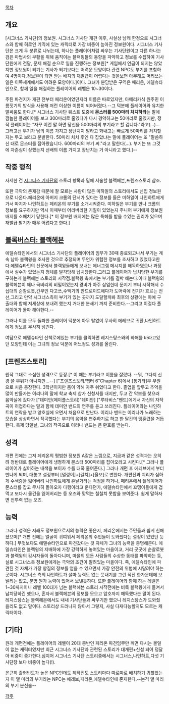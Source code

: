 [[목차]]

== 개요 ==
[시그너스 기사단]의 정보원. 시그너스 기사단 개편 이후, 사실상 남캐 한정으로 시그너스와 함께 히로인 기믹에 있는 캐릭터로 가장 비중이 높아진 정보원이다. 시그너스 기사단은 크게 두 분류로 나뉘는데, 하나는 플레이어처럼 싸우는 기사단원이고 다른 하나는 검은 마법사의 부활을 위해 움직이는 블랙윙들의 동향을 파악하고 정보를 수집하여 기사단원에게 전달, 문제 해결 순으로 일을 진행하는 정보원[* 게임에서 언급이 되지는 않았지만 정보원이 되기는 기사가 되기보다는 어려운 모양이다.관련 NPC도 부기를 포함하여 4명이다.정보원이 되면 받는 배지의 재발급이 어렵다는 것을보면 아무래도 머리쓰는 일은 이쪽세계에서도 어려운 모양이다.]이다. 그녀가 분담받은 구역은 페리온, 에델슈타인으로, 함께 일을 해결하는 플레이어의 레벨은 10~30이다.

주된 파견지가 개편 전부터 페리온이었던지라 이름은 따로있지만, 아메리카식 원주민 이름짓기의 방식을 사용해 저런 이상한 이름이 되어버렸다.--그 덕분에 플레이어와 유치한 말싸움도 한다.[* 시그너스 기사단 퀘스트 도중에 '''몬스터를 500마리 처치하라'''는 말에 깜놀한 플레이어를 보고 300마리로 줄였다가 다시 경악하고는 50마리로 줄였지만, 정작 플레이어는 "자꾸 이런 말 하면 당신을 500마리의 부기라고 할 겁니다."라고(...)... 그러고선 부기가 남의 이름 가지고 장난치지 말라고 화내고는 빠르게 50마리를 처치할 지는 두고 보라고 분발한다. 50마리 처치 후엔 다 잡았냐는 말에 플레이어는 또 "말씀하신 대로 몬스터를 잡아왔습니다. 600마리의 부기 씨."라고 말한다(...). 부기는 또 그것에 자존심이 상했는지 선배의 이름 가지고 장난치는 거 아니라고 했다.]--


== 작중 행적 ==
자세한 건 [[시그너스 기사단]]의 스토리 항목과 밑에 서술할 블랙헤븐,프렌즈스토리 참조.

또한 극악의 존재감 때문에 잘 모르는 사람이 많은 미하일의 스토리에서도 신입 정보원으로 나온다.페리온에 아버지 크롬의 단서가 있다는 정보를 들은 미하일이 나인하트에게 가서 따지자 나인하트는 페리온의 부기를 소개시켜준다. 미하일은 부기를 만나 크롬의 정보를 요구하지만 역시 이때부터 어리버리한 기질이 있었는지 주니어 부기에게 정보원 배지를 소매치기 당한다.[* 이 정보원 배지에는 많은 특혜를 받을 수있는 권리가 있으며 재발급 받기가 매우 어렵다고 한다.]


== [[블록버스터: 블랙헤븐]] ==
에델슈타인에서의 시그너스 기사단의 플레이어의 임무가 30때 종료되고나서 부기는 계속 남아 블랙윙을 조사한 것으로 추정되며 무언가 위험한 정보를 조사하고 있었다고한다.에델슈타인의 신문에서 블랙윙들에게 보내는 에너그램 메시지를 해독하였으나 과정에서 실수가 있었는지 정체를 발각당해 납치당한다.그리고 플레이어가 납치당한 부기를 구하는게 블랙헤븐 스토리의 시작점.블랙윙 측에서는 부기를 결박 해논다.이때 블랙윙의 블랙헤븐이 꽤나 극비리의 비밀이었는지 경비가 아주 삼엄한데 문지기 부터 시작해서 수십대의 순찰로봇,간부인 다고쓰,수백기의 안드로이드에다가 도어락에 전기가 흐르는 전선,그리고 만약 시그너스측이 부기가 있는 곳까지 도달할까봐 최후의 상황에는 아예 구출대와 함께 저세상에 보내려 했는지 거대한 분쇄기 까지 준비한다.--그리고 이걸다 플레이어가 돌파 해야한다.--

그러나 이를 모두 돌파한 플레이어 덕분에 아무 탈없이 무사히 에레브로 귀환,나인하트에게 정보를 무사히 넘긴다.

여담으로 에델슈타인 산책로에있는 부기를 클릭하면 레지스탕스와의 화해를 바라고있던 모양인데 이는 그녀의 정보 덕분에 어느정도 성과를 올린다.



== [프렌즈스토리] ==
원작 그대로 소심한 성격으로 등장.[* 이 때는 부기라고 이름을 잘랐다. --뭐, 그다지 신경 쓸 부위가 아니지만...--] ["프렌즈스토리/챕터 6"Chapter 6]에서 [통기타]부 부원으로 처음 등장한다. 3학년이지만 몸이 약해 자주 쉬었다고 한다. 졸업을 앞두고 추억을 많이 만들자는 이리나의 말에 학교 축제 참가 신청서를 내지만, 두고 간 악보를 찾으러 음악실에 갔다가 ["데미안(메이플스토리)"데미안] ["루타비스"밴드]에게서 자신의 자작곡이 허접하다는 말과 함께 데미안 밴드의 연주를 듣고 쓰러진다. 플레이어와는 나인하트의 연락을 받고 양호실에 오면서 처음으로 만난다. 이리나 밴드는 이리나가 노래하는 모습을 상상하면서 작곡했다는 부기의 음악을 연주하기로 하고 한 달간의 맹훈련을 거듭한다. 축제 당일날, 그녀의 작곡으로 이리나 밴드는 큰 환호를 받는다.


== 성격 ==
개편 전에는 그저 페리온의 평범한 정보원 A같은 느낌으로, 지금과 같은 성격과는 오히려 정반대로 플레이어에게 냉정하게 몬스터 500마리를 잡아오라고 시킨다.[* 그러나 플레이어가 싫어하는 내색을 보이자 수를 대폭 줄여준다.] 그러나 개편 후 에레브에서 부터 만나게 되며, 대놓고 설정부터 [덜렁이]+[길치]+[울보]로 변한다. 개편전과 괴리가 심하게 수색증을 잃어버려 나인하트에게 혼날거라는 걱정을 하거나, 페리온에서 플레이어가 몬스터를 잡고 무사히 돌아오자 다행이라고 운다던가, 에델슈타인에서 꼬맹이들에게 겁먹고 또다시 물건을 잃어버리는 등 오즈와 맞먹는 칠칠치 못함을 보여준다. 쉽게 말하자면 전투력 없는 오즈.

== 능력 ==
그러나 성격은 저래도 정보원으로서의 능력은 좋은지, 페리온에서는 주민들과 쉽게 친해졌으며[* 개편 전에는 얼굴이 귀여워서 페리온의 주민들이 도와줬다는 설정이 있었던 듯 하다.] 무엇보다도 에델슈타인으로 파견갔다는 것 자체가 그녀의 능력을 증명해준다. 에델슈타인은 블랙윙의 지배하에 가장 강력하게 놓여있는 마을이고, 거리 곳곳에 순찰로봇과 블랙윙의 감시자들이 돌아다니며, 마을의 모든 사람들의 수상한 동태를 파악하는 등, 실로 시그너스측 정보원에게는 극악의 조건이 딸려있는 마을이다. 즉, 에델슈타인에 파견된 것 자체가 가장 양질의 정보를 얻을 수 있으면서 가장 안전의 위험에 시달려야 하는 곳이다. 시그너스 측의 나인하트가 설마 능력도 없는 풋내기를 그런 적진 한가운데에 보낼리는 없고, 분명 뭔가 능력이 있어서 보낸듯하다. 또한 플레이어와 함께 하는 레벨은 1~30까지이니 레벨 100대가 넘는 블랙헤븐 스토리 시작전에는 비록 블랙윙에게 들켜서 납치당하긴 했으나, 혼자서 블랙헤븐의 정보를 모으고 암호까지 해독했다는 말이 된다. 레지스탕스는 블랙헤븐에서도 내내 기사단들과 싸우기만 했으니 레지스탕스가 도와줬을리도 없고 말이다. 스토리상 드러나지 않아서 그렇지, 사실 다재다능할지도 모르는 캐릭터이다.


== [기타] ==
원래 개편전에는 플레이어의 레벨이 20대 중반인 페리온 파견임무만 깨면 다시는 볼일이 없는 캐릭터였지만 최근 시그너스 기사단과 관련된 스토리가 대개편+신설 되어 덩달아 비중이 증가한다.심지어 시그너스 기사단 스토리중에서는 시그너스,나인하트,다섯 기사단장 보다 비중이 높다(!).

은근히 출현빈도가 높은 NPC인데도 제작진도 스토리마다 따로따로 배치하기 귀찮았는지 이 열 마리의 부기라는 NPC는 에레브,페리온,에델슈타인에 존재한다.--본격 열 마리의 부기 분신술--

[[각주]]
